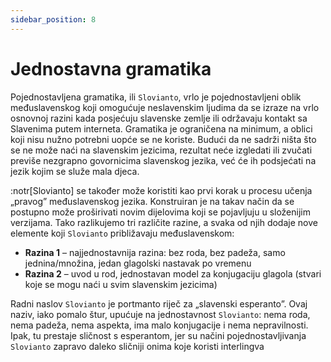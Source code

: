 ```yaml
---
sidebar_position: 8
---
```



# Jednostavna gramatika

Pojednostavljena gramatika, ili `Slovianto`, vrlo je pojednostavljeni oblik međuslavenskog koji omogućuje neslavenskim ljudima da se izraze na vrlo osnovnoj razini kada posjećuju slavenske zemlje ili održavaju kontakt sa Slavenima putem interneta. Gramatika je ograničena na minimum, a oblici koji nisu nužno potrebni uopće se ne koriste. Budući da ne sadrži ništa što se ne može naći na slavenskim jezicima, rezultat neće izgledati ili zvučati previše nezgrapno govornicima slavenskog jezika, već će ih podsjećati na jezik kojim se služe mala djeca.

:notr[Slovianto] se također može koristiti kao prvi korak u procesu učenja „pravog” međuslavenskog jezika. Konstruiran je na takav način da se postupno može proširivati ​​novim dijelovima koji se pojavljuju u složenijim verzijama. Tako razlikujemo tri različite razine, a svaka od njih dodaje nove elemente koji `Slovianto` približavaju međuslavenskom:

- **Razina 1** – najjednostavnija razina: bez roda, bez padeža, samo jednina/množina, jedan glagolski nastavak po vremenu
- **Razina 2** – uvod u rod, jednostavan model za konjugaciju glagola (stvari koje se mogu naći u svim slavenskim jezicima)

Radni naslov `Slovianto` je portmanto riječ za „slavenski esperanto”. Ovaj naziv, iako pomalo štur, upućuje na jednostavnost `Slovianto`: nema roda, nema padeža, nema aspekta, ima malo konjugacije i nema nepravilnosti. Ipak, tu prestaje sličnost s esperantom, jer su načini pojednostavljivanja `Slovianto` zapravo daleko sličniji onima koje koristi interlingva

<DocCardList />

